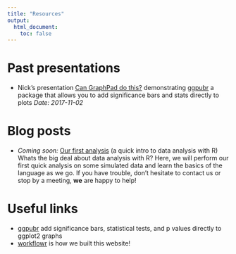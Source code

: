 ```yaml
---
title: "Resources"
output:
  html_document:
    toc: false
---
```


# Past presentations

- Nick's presentation [Can GraphPad do this?](https://ucd-reproducible-research-clinic.github.io/can-graphpad-do-this/p-value-plots.html) demonstrating [ggpubr](http://www.sthda.com/english/rpkgs/ggpubr/) a package that allows you to add significance bars and stats directly to plots *Date: 2017-11-02*

# Blog posts

- *Coming soon:* [Our first analysis]() (a quick intro to data analysis with R)
Whats the big deal about data analysis with R? Here, we will perform our first quick analysis on some simulated data and learn the basics of the language as we go. If you have trouble, don't hesitate to contact us or stop by a meeting, __we__ are happy to help!

# Useful links
- [ggpubr](http://www.sthda.com/english/rpkgs/ggpubr/) add significance bars, statistical tests, and p values directly to ggplot2 graphs
- [workflowr](https://github.com/jdblischak/workflowr) is how we built this website! 